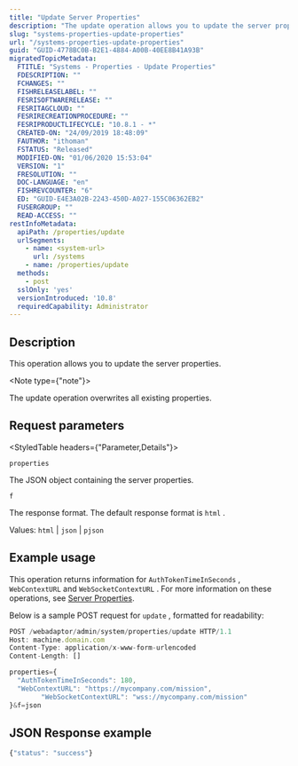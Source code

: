 ```yaml
---
title: "Update Server Properties"
description: "The update operation allows you to update the server properties."
slug: "systems-properties-update-properties"
url: "/systems-properties-update-properties"
guid: "GUID-4778BC0B-B2E1-4884-A00B-40EE8B41A93B"
migratedTopicMetadata:
  FTITLE: "Systems - Properties - Update Properties"
  FDESCRIPTION: ""
  FCHANGES: ""
  FISHRELEASELABEL: ""
  FESRISOFTWARERELEASE: ""
  FESRITAGCLOUD: ""
  FESRIRECREATIONPROCEDURE: ""
  FESRIPRODUCTLIFECYCLE: "10.8.1 - *"
  CREATED-ON: "24/09/2019 18:48:09"
  FAUTHOR: "ithoman"
  FSTATUS: "Released"
  MODIFIED-ON: "01/06/2020 15:53:04"
  VERSION: "1"
  FRESOLUTION: ""
  DOC-LANGUAGE: "en"
  FISHREVCOUNTER: "6"
  ED: "GUID-E4E3A02B-2243-450D-A027-155C06362EB2"
  FUSERGROUP: ""
  READ-ACCESS: ""
restInfoMetadata:
  apiPath: /properties/update
  urlSegments:
    - name: <system-url>
      url: /systems
    - name: /properties/update
  methods:
    - post
  sslOnly: 'yes'
  versionIntroduced: '10.8'
  requiredCapability: Administrator
---
```


## Description

This operation allows you to update the server properties.

<Note type={"note"}>

The update operation overwrites all existing properties.

</Note>

##  Request parameters

<StyledTable headers={"Parameter,Details"}>

<StyledTableRow>

<StyledTableCell cellStyle="markdown">

`properties` 

</StyledTableCell>

<StyledTableCell cellStyle="markdown">

The JSON object containing the server properties.

</StyledTableCell>

</StyledTableRow>

<StyledTableRow>

<StyledTableCell cellStyle="markdown">

`f` 

</StyledTableCell>

<StyledTableCell cellStyle="markdown">

The response format. The default response format is `html` .

Values: `html`  \| `json`  \| `pjson` 

</StyledTableCell>

</StyledTableRow>

</StyledTable>

## Example usage

This operation returns information for `AuthTokenTimeInSeconds` , `WebContextURL`  and `WebSocketContextURL` . For more information on these operations, see [Server Properties](/systems-properties).

Below is a sample POST request for `update` , formatted for readability:

```javascript
POST /webadaptor/admin/system/properties/update HTTP/1.1
Host: machine.domain.com
Content-Type: application/x-www-form-urlencoded
Content-Length: []

properties={
  "AuthTokenTimeInSeconds": 180,
  "WebContextURL": "https://mycompany.com/mission",
		"WebSocketContextURL": "wss://mycompany.com/mission"
}&f=json
```

 

## JSON Response example

```javascript
{"status": "success"}
```

 
